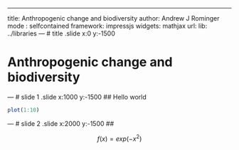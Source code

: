---
title: Anthropogenic change and biodiversity
author: Andrew J Rominger
mode  : selfcontained
framework: impressjs
widgets: mathjax
url:
  lib: ../libraries
--- # title .slide x:0 y:-1500

# Anthropogenic change and biodiversity


--- # slide 1 .slide x:1000 y:-1500
## Hello world
```r
plot(1:10)
```

--- # slide 2 .slide x:2000 y:-1500
## <div/>
$$
f(x) = exp(-x^2)
$$
